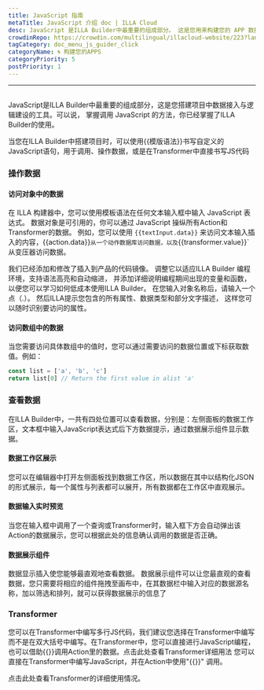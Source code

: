 ```yaml
---
title: JavaScript 指南
metaTitle: JavaScript 介绍 doc | ILLA Cloud
desc: JavaScript 是ILLA Builder中最重要的组成部分。 这是您用来构建您的 APP 数据访问和逻辑构造的工具
crowdinRepo: https://crowdin.com/multilingual/illacloud-website/223?languages=zhcn&filter=basic&value=0
tagCategory: doc_menu_js_guider_click
categoryName: 🌀 构建您的APPS
categoryPriority: 5
postPriority: 1
---
```


* * *

## <h2 hidden>JavaScript 指南</h2>

JavaScript是ILLA Builder中最重要的组成部分，这是您搭建项目中数据接入与逻辑建设的工具。可以说， 掌握调用 JavaScript 的方法，你已经掌握了ILLA Builder的使用。

当您在ILLA Builder中搭建项目时，可以使用{{模版语法}}书写自定义的JavaScript语句，用于调用、操作数据，或是在Transformer中直接书写JS代码

### 操作数据

#### 访问对象中的数据

在 ILLA 构建器中，您可以使用模板语法在任何文本输入框中输入 JavaScript 表达式。 数据对象是可引用的，你可以通过 JavaScript 操纵所有Action和Transformer的数据。 例如，您可以使用 `{{textInput.data}}` 来访问文本输入插入的内容，{{action.data}}`从一个动作数据库访问数据，以及`{{transformer.value}}\`从变压器访问数据。

我们已经添加和修改了插入到产品的代码镜像。 调整它以适应ILLA Builder 编程环境，支持语法高亮和自动缩进， 并添加详细说明编程期间出现的变量和函数，以便您可以学习如何低成本使用ILLA Builder。 在您输入对象名称后，请输入一个点（.）。 然后ILLA提示您包含的所有属性、数据类型和部分文字描述， 这样您可以随时识别要访问的属性。

#### 访问数组中的数据

当您需要访问具体数组中的值时，您可以通过需要访问的数据位置或下标获取数值。例如：

```javascript
const list = ['a', 'b', 'c']
return list[0] // Return the first value in alist 'a'
```

### 查看数据

在ILLA Builder中，一共有四处位置可以查看数据，分别是：左侧面板的数据工作区，文本框中输入JavaScript表达式后下方数据提示，通过数据展示组件显示数据。

#### 数据工作区展示

您可以在编辑器中打开左侧面板找到数据工作区，所以数据在其中以结构化JSON的形式展示，每一个属性与列表都可以展开，所有数据都在工作区中直观展示。

[//]: # "[图片]"

#### 数据输入实时预览

当您在输入框中调用了一个查询或Transformer时，输入框下方会自动弹出该Action的数据展示，您可以根据此处的信息确认调用的数据是否正确。

[//]: # "[图片]"

#### 数据展示组件

数据显示插入使您能够最直观地查看数据。 数据展示组件可以让您最直观的查看数据，您只需要将相应的组件拖拽至画布中，在其数据栏中输入对应的数据源名称，加以筛选和排列，就可以获得数据展示的信息了

[//]: # "[图片]"

### Transformer

您可以在Transformer中编写多行JS代码，我们建议您选择在Transformer中编写而不是在双大括号中编写。在Transformer中，您可以直接进行JavaScript编程，也可以借助{{}}调用Action里的数据。点击此处查看Transformer详细用法 您可以直接在Transformer中编写JavaScript，并在Action中使用"{{}}" 调用。

点击此处查看Transformer的详细使用情况。
